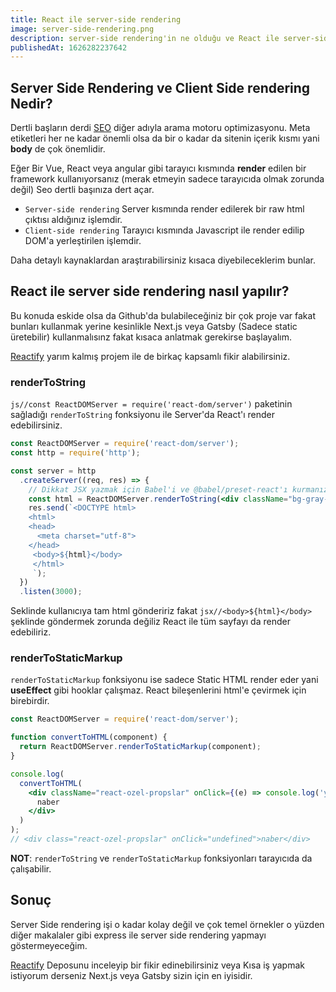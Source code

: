```yaml
---
title: React ile server-side rendering
image: server-side-rendering.png
description: server-side rendering'in ne olduğu ve React ile server-side rendering'in nasıl yapıldığını anlatan makale.
publishedAt: 1626282237642
---
```


## Server Side Rendering ve Client Side rendering Nedir?

Dertli başların derdi [SEO](https://developers.google.com/search/docs/beginner/do-i-need-seo?hl=tr) diğer adıyla arama motoru optimizasyonu.
Meta etiketleri her ne kadar önemli olsa da bir o kadar da sitenin içerik kısmı yani **body** de çok önemlidir.

Eğer Bir Vue, React veya angular gibi tarayıcı kısmında **render** edilen bir framework kullanıyorsanız (merak etmeyin sadece tarayıcıda olmak zorunda değil) Seo dertli başınıza dert açar.

- `Server-side rendering` Server kısmında render edilerek bir raw html çıktısı aldığınız işlemdir.
- `Client-side rendering` Tarayıcı kısmında Javascript ile render edilip DOM'a yerleştirilen işlemdir.

Daha detaylı kaynaklardan araştırabilirsiniz kısaca diyebileceklerim bunlar.

## React ile server side rendering nasıl yapılır?

Bu konuda eskide olsa da Github'da bulabileceğiniz bir çok proje var fakat bunları kullanmak yerine kesinlikle Next.js veya Gatsby (Sadece static üretebilir) kullanmalısınz fakat kısaca anlatmak gerekirse başlayalım.

[Reactify](https://github.com/healthpackdev/reactify) yarım kalmış projem ile de birkaç kapsamlı fikir alabilirsiniz.

### renderToString

`js//const ReactDOMServer = require('react-dom/server')` paketinin sağladığı `renderToString` fonksiyonu ile Server'da React'ı render edebilirsiniz.

```jsx
const ReactDOMServer = require('react-dom/server');
const http = require('http');

const server = http
  .createServer((req, res) => {
    // Dikkat JSX yazmak için Babel'i ve @babel/preset-react'ı kurmanız gerekmektedir şuanlık küçük bir örnek ve çalışmayacaktır.
    const html = ReactDOMServer.renderToString(<div className="bg-gray-500">Hello World</div>); // <div class="bg-gray-500">Hello World</div>
    res.send(`<DOCTYPE html>
    <html>
    <head>
      <meta charset="utf-8">
    </head>
     <body>${html}</body>
     </html>
     `);
  })
  .listen(3000);
```

Seklinde kullanıcıya tam html göndeririz fakat `jsx//<body>${html}</body>` şeklinde göndermek zorunda değiliz React ile tüm sayfayı da render edebiliriz.

### renderToStaticMarkup

`renderToStaticMarkup` fonksiyonu ise sadece Static HTML render eder yani **useEffect** gibi hooklar çalışmaz.
React bileşenlerini html'e çevirmek için birebirdir.

```jsx
const ReactDOMServer = require('react-dom/server');

function convertToHTML(component) {
  return ReactDOMServer.renderToStaticMarkup(component);
}

console.log(
  convertToHTML(
    <div className="react-ozel-propslar" onClick={(e) => console.log('yehuu', e)}>
      naber
    </div>
  )
);
// <div class="react-ozel-propslar" onClick="undefined">naber</div>
```

**NOT**: `renderToString` ve `renderToStaticMarkup` fonksiyonları tarayıcıda da çalışabilir.

## Sonuç

Server Side rendering işi o kadar kolay değil ve çok temel örnekler o yüzden diğer makalaler gibi express ile server side rendering yapmayı göstermeyeceğim.

[Reactify](https://github.com/healthpackdev/reactify) Deposunu inceleyip bir fikir edinebilirsiniz veya Kısa iş yapmak istiyorum derseniz Next.js veya Gatsby sizin için en iyisidir.
